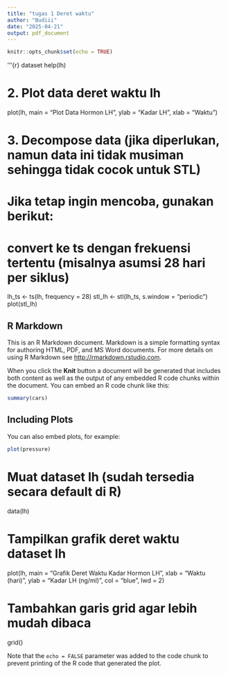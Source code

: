 ---
title: "tugas 1 Deret waktu"
author: "Budiii"
date: "2025-04-21"
output: pdf_document
---

```{r setup, include=FALSE}
knitr::opts_chunk$set(echo = TRUE)
```
'''{r}
dataset
help(lh)

# 2. Plot data deret waktu lh
plot(lh, main = "Plot Data Hormon LH", ylab = "Kadar LH", xlab = "Waktu")

# 3. Decompose data (jika diperlukan, namun data ini tidak musiman sehingga tidak cocok untuk STL)
# Jika tetap ingin mencoba, gunakan berikut:
# convert ke ts dengan frekuensi tertentu (misalnya asumsi 28 hari per siklus)
lh_ts <- ts(lh, frequency = 28)
stl_lh <- stl(lh_ts, s.window = "periodic")
plot(stl_lh)

## R Markdown

This is an R Markdown document. Markdown is a simple formatting syntax for authoring HTML, PDF, and MS Word documents. For more details on using R Markdown see <http://rmarkdown.rstudio.com>.

When you click the **Knit** button a document will be generated that includes both content as well as the output of any embedded R code chunks within the document. You can embed an R code chunk like this:

```{r cars}
summary(cars)
```

## Including Plots

You can also embed plots, for example:

```{r pressure, echo=FALSE}
plot(pressure)
```
# Muat dataset lh (sudah tersedia secara default di R)
data(lh)

# Tampilkan grafik deret waktu dataset lh
plot(lh,
     main = "Grafik Deret Waktu Kadar Hormon LH",
     xlab = "Waktu (hari)",
     ylab = "Kadar LH (ng/ml)",
     col = "blue",
     lwd = 2)

# Tambahkan garis grid agar lebih mudah dibaca
grid()

Note that the `echo = FALSE` parameter was added to the code chunk to prevent printing of the R code that generated the plot.
